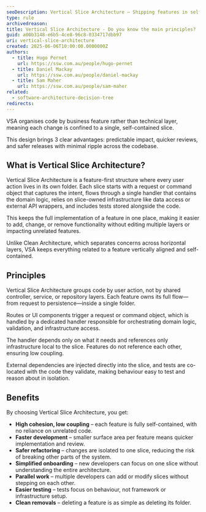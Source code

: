 ```yaml
---
seoDescription: Vertical Slice Architecture – Shipping features in self-contained slices. Discover how VSA groups code by business feature for faster change, easier testing, and safer refactors; explore its concepts, principles, and benefits.
type: rule
archivedreason:
title: Vertical Slice Architecture - Do you know the main principles?
guid: a00b3148-e6b5-4ce8-96c8-0334717dbb97
uri: vertical-slice-architecture
created: 2025-06-06T10:00:00.0000000Z
authors:
  - title: Hugo Pernet
    url: https://ssw.com.au/people/hugo-pernet
  - title: Daniel Mackay
    url: https://ssw.com.au/people/daniel-mackay
  - title: Sam Maher
    url: https://ssw.com.au/people/sam-maher
related:
  - software-architecture-decision-tree
redirects:
---
```


VSA organises code by business feature rather than technical layer, meaning each change is confined to a single, self-contained slice.

This design brings 3 clear advantages: predictable impact, quicker reviews, and safer releases with minimal ripple across the codebase.
## What is Vertical Slice Architecture?

Vertical Slice Architecture is a feature-first structure where every user action lives in its own folder. Each slice starts with a request or command object that captures the intent, flows through a single handler that contains the domain logic, relies on slice-owned infrastructure like data access or external API wrappers, and includes tests stored alongside the code.

This keeps the full implementation of a feature in one place, making it easier to add, change, or remove functionality without editing multiple layers or impacting unrelated features.

Unlike Clean Architecture, which separates concerns across horizontal layers, VSA keeps everything related to a feature vertically aligned and self-contained.

<youtubeEmbed url="https://www.youtube.com/watch?v=t-97OCqA1bA" description="Video: Why We Love Vertical Slice Architecture | [Sam Maher](https://www.ssw.com.au/people/sam-maher/) | SSW Rules (7 min)" />

## Principles

Vertical Slice Architecture groups code by user action, not by shared controller, service, or repository layers. Each feature owns its full flow—from request to persistence—inside a single folder.

Routes or UI components trigger a request or command object, which is handled by a dedicated handler responsible for orchestrating domain logic, validation, and infrastructure access.

The handler depends only on what it needs and references only infrastructure local to the slice. Features do not reference each other, ensuring low coupling.

External dependencies are injected directly into the slice, and tests are co-located with the code they validate, making behaviour easy to test and reason about in isolation.

## Benefits

By choosing Vertical Slice Architecture, you get:

* **High cohesion, low coupling** – each feature is fully self-contained, with no reliance on unrelated code.
* **Faster development** – smaller surface area per feature means quicker implementation and review.
* **Safer refactoring** – changes are isolated to one slice, reducing the risk of breaking other parts of the system.
* **Simplified onboarding** – new developers can focus on one slice without understanding the entire architecture.
* **Parallel work** – multiple developers can add or modify slices without stepping on each other.
* **Easier testing** – tests focus on behaviour, not framework or infrastructure setup.
* **Clean removals** – deleting a feature is as simple as deleting its folder.